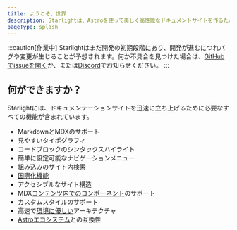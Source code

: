 ```yaml
---
title: ようこそ、世界
description: Starlightは、Astroを使って美しく高性能なドキュメントサイトを作るためのテーマです。
pageType: splash
---
```


:::caution[作業中]
Starlightはまだ開発の初期段階にあり、開発が進むにつれバグや変更が生じることが予想されます。何か不具合を見つけた場合は、[GitHubでissueを開く](https://github.com/withastro/starlight/issues/new/choose)か、または[Discord](https://astro.build/chat)でお知らせください。
:::

## 何ができますか？

Starlightには、ドキュメンテーションサイトを迅速に立ち上げるために必要なすべての機能が含まれています。

- MarkdownとMDXのサポート
- 見やすいタイポグラフィ
- コードブロックのシンタックスハイライト
- 簡単に設定可能なナビゲーションメニュー
- 組み込みのサイト内検索
- [国際化機能](/ja/guides/i18n)
- アクセシブルなサイト構造
- MDX[コンテンツ内でのコンポーネント](/ja/guides/components)のサポート
- カスタムスタイルのサポート
- 高速で[環境に優しい](/ja/environmental-impact)アーキテクチャ
- [Astroエコシステム](https://astro.build/integrations)との互換性
